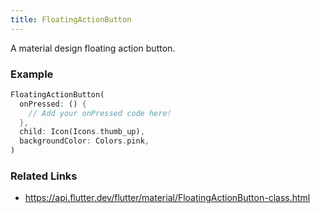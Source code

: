 ```yaml
---
title: FloatingActionButton
---
```


A material design floating action button.

### Example

```dart liveslice=FloatingActionButton
FloatingActionButton(
  onPressed: () {
    // Add your onPressed code here!
  },
  child: Icon(Icons.thumb_up),
  backgroundColor: Colors.pink,
)
```

### Related Links
- https://api.flutter.dev/flutter/material/FloatingActionButton-class.html
